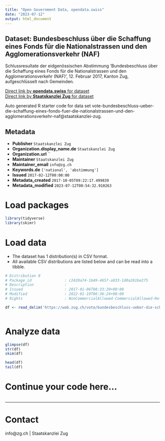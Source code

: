 ```yaml
---
title: "Open Government Data, opendata.swiss"
date: "2023-07-12"
output: html_document
---
```


## Dataset: Bundesbeschluss über die Schaffung eines Fonds für die Nationalstrassen und den Agglomerationsverkehr (NAF)

Schlussresultate der eidgenössischen Abstimmung 'Bundesbeschluss über die Schaffung eines Fonds für die Nationalstrassen und den Agglomerationsverkehr (NAF)', 12. Februar 2017, Kanton Zug, aufgeschlüsselt nach Gemeinden.

[Direct link by **opendata.swiss** for dataset](https://opendata.swiss/de/dataset/bundesbeschluss-uber-die-schaffung-eines-fonds-fur-die-nationalstrassen-und-den-agglomerationsv1)<br>
[Direct link by **Staatskanzlei Zug** for dataset](https://wab.zug.ch/vote/bundesbeschluss-ueber-die-schaffung-eines-fonds-fuer-die-nationalstrassen-und-den-agglomerationsverkehr-naf/data)

Auto generated R starter code for data set vote-bundesbeschluss-ueber-die-schaffung-eines-fonds-fuer-die-nationalstrassen-und-den-agglomerationsverkehr-naf@staatskanzlei-zug.

## Metadata

- **Publisher** `Staatskanzlei Zug`
- **Organization.display_name.de** `Staatskanzlei Zug`
- **Organization.url** ``
- **Maintainer** `Staatskanzlei Zug`
- **Maintainer_email** `info@zg.ch`
- **Keywords.de** `['national', 'abstimmung']`
- **Issued** `2017-02-12T00:00:00`
- **Metadata_created** `2017-10-05T09:22:17.499839`
- **Metadata_modified** `2023-07-12T00:54:32.910263`


# Load packages

```r

library(tidyverse)
library(skimr)

```

# Load data

-   The dataset has 1 distribution(s) in CSV format.
-   All available CSV distributions are listed below and can be read into a tibble.

```r

# Distribution 0
# Package_id               : c2420a74-1b49-4657-a933-1d0a261be275
# Description              : 
# Issued                   : 2017-01-06T08:33:20+00:00
# Modified                 : 2022-01-19T06:36:24+00:00
# Rights                   : NonCommercialAllowed-CommercialAllowed-ReferenceRequired

df <- read_delim('https://wab.zug.ch/vote/bundesbeschluss-ueber-die-schaffung-eines-fonds-fuer-die-nationalstrassen-und-den-agglomerationsverkehr-naf/data-csv')



```

# Analyze data

```r

glimpse(df)
str(df)
skim(df)

head(df)
tail(df)

```

# Continue your code here...

```r

```

------------------------------------------------------------------------

# Contact

info@zg.ch | Staatskanzlei Zug
